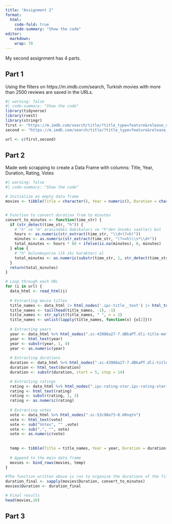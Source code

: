 ```yaml
---
title: "Assignment 2"
format:
  html:
    code-fold: true
    code-summary: "Show the code"
editor: 
  markdown: 
    wrap: 70
---
```


My second assignment has 4 parts.

## Part 1

Using the filters on https://m.imdb.com/search, Turkish movies with
more than 2500 reviews are saved in the URLs.

```r
#| warning: false
#| code-summary: "Show the code"
library(tidyverse)
library(rvest)
library(stringr)
first <- "https://m.imdb.com/search/title/?title_type=feature&release_date=,2009-12-31&num_votes=2500,&country_of_origin=TR"
second <- "https://m.imdb.com/search/title/?title_type=feature&release_date=2010-01-01,2023-12-31&num_votes=2500,&country_of_origin=TR"

url <- c(first,second)
```

## Part 2

Made web scrapping to create a Data Frame with columns: Title, Year,
Duration,
Rating, Votes

```r
#| warning: false
#| code-summary: "Show the code"

# Initialize an empty data frame
movies <- tibble(Title = character(), Year = numeric(), Duration = character(), Rating = numeric(), Votes = numeric())


# Function to convert duration from to minutes
convert_to_minutes <- function(time_str) {
  if (str_detect(time_str, "h")) {
    # "h" ve "m" arasındaki dakikaları ve "h"den önceki saatleri bul
    hours <- as.numeric(str_extract(time_str, "\\d+(?=h)"))
    minutes <- as.numeric(str_extract(time_str, "(?<=h)\\s*\\d+"))
    total_minutes <- hours * 60 + ifelse(is.na(minutes), 0, minutes)
  } else {
    # "h" bulunmuyorsa ilk iki karakteri al
    total_minutes <- as.numeric(substr(time_str, 1, str_detect(time_str, "m")*2))
  }
  return(total_minutes)
}

# Loop through each URL
for (i in url) {
  data_html <- read_html(i)
  
  # Extracting movie titles
  title_names <- data_html |> html_nodes('.ipc-title__text') |> html_text()
  title_names <- tail(head(title_names, -1), -1)
  title_names <- str_split(title_names, " ", n = 2)
  title_names <- unlist(lapply(title_names, function(x) {x[2]}))
  
  # Extracting years
  year <- data_html %>% html_nodes(".sc-43986a27-7.dBkaPT.dli-title-metadata")
  year <- html_text(year)
  year <- substr(year, 1, 4)
  year <- as.numeric(year)
  
  # Extracting durations
  duration <- data_html %>% html_nodes(".sc-43986a27-7.dBkaPT.dli-title-metadata")
  duration <- html_text(duration)
  duration <- substr(duration, start = 5, stop = 14)

  # Extracting ratings
  rating <- data_html %>% html_nodes(".ipc-rating-star.ipc-rating-star--base.ipc-rating-star--imdb.ratingGroup--imdb-rating")
  rating <- html_text(rating)
  rating <- substr(rating, 1, 3)
  rating <- as.numeric(rating)
  
  # Extracting votes
  vote <- data_html %>% html_nodes(".sc-53c98e73-0.kRnqtn")
  vote <- html_text(vote)
  vote <- sub("Votes", "" ,vote)
  vote <- sub(",", "", vote)
  vote <- as.numeric(vote)
  
  
  temp <- tibble(Title = title_names, Year = year, Duration = duration, Rating = rating, Votes = vote)
  
  # Append to the main data frame
  movies <- bind_rows(movies, temp)
}

#The function written above is run to organize the durations of the films
duration_final <- sapply(movies$Duration, convert_to_minutes)
movies$Duration <- duration_final

# Final results
head(movies,10)
```

## Part 3
